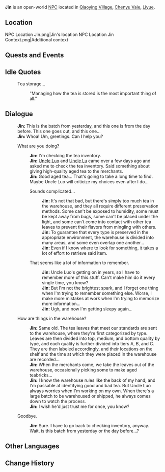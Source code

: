 {{Meta
<!-- Remove this template after adding the missing info -->
|missing_NPC_profile  = yes
}}
{{About|the open-world NPC|the playable character|Yun Jin}}
{{Character Infobox
|type             = Open-World NPC
|name             = Jin
|image            = NPC Jin.png
|realname         = <!-- Optional, if different from in-game name -->
|deceased         = <!-- Past (for deceased prior to events of the game) or free response -->
|region           = Liyue
|location         = Liyue
|affiliation      = Chunming Teaworks
|title            = 

|ancestry         = <!-- Clan/family -->
|father           = 
|mother           = 
|spouse           = 
|sibling          = 
|child            = 
|relative         = 

|voiceEN          = 
|voiceCN          = 
|voiceJP          = 
|voiceKR          = 
|dialoguereward   = 
}}
'''Jin''' is an open-world [[NPC]] located in [[Qiaoying Village]], [[Chenyu Vale]], [[Liyue]].
<!-- Following a certain dialogue branch for the first time gives the player AMOUNT_AS_WORD [[Item]]. -->

==Location==
<gallery>
NPC Location Jin.png|Jin's location
NPC Location Jin Context.png|Additional context
</gallery>
<!--
==Profile==
Detailed story/lore information goes here.
''(To be added.)''

===Appearance===
Keep appearance section short and concise. Limit to 2 paragraphs with 3-4 sentences each.
''(To be added.)''
-->
==Quests and Events==
{{Quests and Events}}

==Idle Quotes==
{{Dialogue Start}}
: {{DIcon|Idle}} Tea storage...
:: {{A|VO Jin 01.ogg}} "Managing how the tea is stored is the most important thing of all."
{{Dialogue End}}

==Dialogue==
{{Dialogue Start}}
:'''Jin:''' This is the batch from yesterday, and this one is from the day before. This one goes out, and this one...
:'''Jin:''' Whoa! Um, greetings. Can I help you?
:{{DIcon}} What are you doing?
::'''Jin:''' I'm checking the tea inventory.
::'''Jin:''' [[Uncle Luo]] and [[Grandpa Lu|Uncle Lu]] came over a few days ago and asked me to check the tea inventory. Said something about giving high-quality aged tea to the merchants.
::'''Jin:''' Good aged tea... That's going to take a long time to find. Maybe Uncle Luo will criticize my choices even after I do...
::{{DIcon}} Sounds complicated...
:::'''Jin:''' It's not that bad, but there's simply too much tea in the warehouse, and they all require different preservation methods. Some can't be exposed to humidity, some must be kept away from bugs, some can't be placed under the light, and some can't come into contact with other tea leaves to prevent their flavors from mingling with others.
:::'''Jin:''' To guarantee that every type is preserved in the appropriate environment, the warehouse is divided into many areas, and some even overlap one another...
:::'''Jin:''' Even if I know where to look for something, it takes a lot of effort to retrieve said item.
::{{DIcon}} That seems like a lot of information to remember.
:::'''Jin:''' Uncle Luo's getting on in years, so I have to remember more of this stuff. Can't make him do it every single time, you know?
:::'''Jin:''' But I'm not the brightest spark, and I forget one thing when I'm trying to remember something else. Worse, I make more mistakes at work when I'm trying to memorize more information...
:::'''Jin:''' Ugh, and now I'm getting sleepy again...
:{{DIcon}} How are things in the warehouse?
::'''Jin:''' Same old. The tea leaves that meet our standards are sent to the warehouse, where they're first categorized by type. Leaves are then divided into top, medium, and bottom quality by type, and each quality is further divided into tiers A, B, and C. They are then labeled accordingly, and their locations on the shelf and the time at which they were placed in the warehouse are recorded...
::'''Jin:''' When the merchants come, we take the leaves out of the warehouse, occasionally picking some to make aged teabricks...
::'''Jin:''' I know the warehouse rules like the back of my hand, and I'm passable at identifying good and bad tea. But Uncle Luo always worries when I'm working on my own. When there's a large batch to be warehoused or shipped, he always comes down to watch the process.
::'''Jin:''' I wish he'd just trust me for once, you know?
:{{DIcon}} Goodbye.
::'''Jin:''' Sure. I have to go back to checking inventory, anyway. Wait, is this batch from yesterday or the day before...?
{{Dialogue End}}
<!--
==Event Dialogue==
===Event Name===
{{Dialogue Start}}
:'''{{subst:#titleparts:{{subst:PAGENAME}}}}:'''
{{Dialogue End}}
-->
==Other Languages==
{{Other Languages|default_hidden=1
|en      = Jin
|zhs     = 阿金
|zhs_rm  = Ā Jīn
|zht     = 阿金
|zht_rm  = Ā Jīn
|ja      = 金
|ja_rm   = Kin{{Assumed}}
|ko      = 진 씨
|es      = Jin
|fr      = Jin
|ru      = Цзинь
|th      = Jin
|vi      = Jin
|de      = Jin
|id      = Jin
|pt      = Jin
|tr      = Jin
|it      = Jin
}}

==Change History==
{{Change History|4.4}}
<!--
==References==
{{Reflist}}
-->